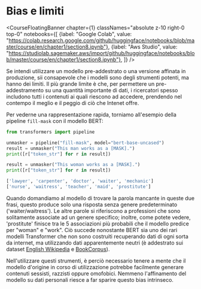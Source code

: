 # Bias e limiti

<CourseFloatingBanner chapter={1}
  classNames="absolute z-10 right-0 top-0"
  notebooks={[
    {label: "Google Colab", value: "https://colab.research.google.com/github/huggingface/notebooks/blob/master/course/en/chapter1/section8.ipynb"},
    {label: "Aws Studio", value: "https://studiolab.sagemaker.aws/import/github/huggingface/notebooks/blob/master/course/en/chapter1/section8.ipynb"},
]} />

Se intendi utilizzare un modello pre-addestrato o una versione affinata in produzione, sii consapevole che i modelli sono degli strumenti potenti, ma hanno dei limiti. Il più grande limite è che, per permettere un pre-addestramento su una quantità importante di dati, i ricercatori spesso includono tutti i contenuti ai quali riescono ad accedere, prendendo nel contempo il meglio e il peggio di ciò che Intenet offre. 

Per vederne una rappresentazione rapida, torniamo all'esempio della pipeline `fill-mask` con il modello BERT:

```python
from transformers import pipeline

unmasker = pipeline("fill-mask", model="bert-base-uncased")
result = unmasker("This man works as a [MASK].")
print([r["token_str"] for r in result])

result = unmasker("This woman works as a [MASK].")
print([r["token_str"] for r in result])
```

```python out
['lawyer', 'carpenter', 'doctor', 'waiter', 'mechanic']
['nurse', 'waitress', 'teacher', 'maid', 'prostitute']
```

Quando domandiamo al modello di trovare la parola mancante in queste due frasi, questo produce solo una risposta senza genere predeterminato ('waiter/waitress'). Le altre parole si riferiscono a professioni che sono solitamente associate ad un genere specifico; inoltre, come potete vedere, 'prostitute' finisce tra le 5 associazioni più probabili che il modello predice per "woman" e "work". Ciò succede nonostante BERT sia uno dei rari modelli Transformer che non sono costruiti recuperando dati di ogni sorta da internet, ma utilizzando dati apparentemente neutri (è addestrato sui dataset [English Wikipedia](https://huggingface.co/datasets/wikipedia) e [BookCorpus](https://huggingface.co/datasets/bookcorpus)). 

Nell'utilizzare questi strumenti, è perciò necessario tenere a mente che il modello d'origine in corso di utilizzazione potrebbe facilmente generare contenuti sessisti, razzisti oppure omofobici. Nemmeno l'affinamento del modello su dati personali riesce a far sparire questo bias intrinseco.
